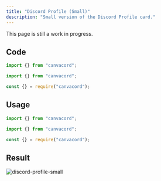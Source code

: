 ```yaml
---
title: "Discord Profile (Small)"
description: "Small version of the Discord Profile card."
---
```


<Note>This page is still a work in progress.</Note>

## Code

<CodeGroup>

```ts TypeScript
import {} from "canvacord";
```

```js ES Modules
import {} from "canvacord";
```

```js CommonJS
const {} = require("canvacord");
```

</CodeGroup>

## Usage

<CodeGroup>

```ts TypeScript
import {} from "canvacord";
```

```js ES Modules
import {} from "canvacord";
```

```js CommonJS
const {} = require("canvacord");
```

</CodeGroup>

## Result

![discord-profile-small](/images/examples/builders/discord-profile-small.png)
